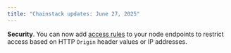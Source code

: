 ```yaml
---
title: "Chainstack updates: June 27, 2025"
---
```

**Security**. You can now add [access rules](/docs/access-rules) to your node endpoints to restrict access based on HTTP `Origin` header values or IP addresses.